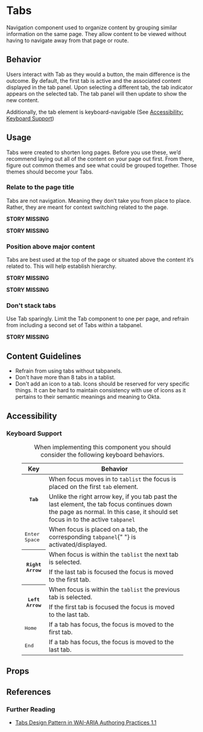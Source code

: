 
<Meta anchor />

# Tabs

Navigation component used to organize content by grouping similar information on the same page. They allow content to be viewed without having to navigate away from that page or route.

## Behavior

Users interact with Tab as they would a button, the main difference is the outcome. By default, the first tab is active and the associated content displayed in the tab panel. Upon selecting a different tab, the tab indicator appears on the selected tab. The tab panel will then update to show the new content.

Additionally, the tab element is keyboard-navigable (See [Accessibility: Keyboard Support](#keyboard-support))

<Canvas>
  <Story id="legacy-components-tabs--default" />
</Canvas>

## Usage

Tabs were created to shorten long pages. Before you use these, we’d recommend laying
out all of the content on your page out first. From there, figure out common themes and
see what could be grouped together. Those themes should become your Tabs.

### Relate to the page title

Tabs are not navigation. Meaning they don’t take you from place to place. Rather, they are meant for context switching related to the page.

**STORY MISSING**

**STORY MISSING**

### Position above major content

Tabs are best used at the top of the page or situated above the content it’s related to. This will help establish hierarchy.

**STORY MISSING**

**STORY MISSING**

### Don't stack tabs

Use Tab sparingly. Limit the Tab component to one per page, and refrain from including a second set of Tabs within a tabpanel.

**STORY MISSING**

## Content Guidelines

- Refrain from using tabs without tabpanels.
- Don't have more than 8 tabs in a tablist.
- Don't add an icon to a tab. Icons should be reserved for very specific things. It can be hard to maintain consistency with use of icons as it pertains to their semantic meanings and meaning to Okta.

## Accessibility

### Keyboard Support

<figure class="ods-table--figure">
  <table class="ods-table">
    <caption>
      When implementing this component you should consider the following
      keyboard behaviors.
    </caption>
    <thead>
      <tr>
        <th scope="column">Key</th>
        <th scope="column">Behavior</th>
      </tr>
    </thead>
    <tbody>
      <tr>
        <th scope="row" rowspan="2">
          <kbd>Tab</kbd>
        </th>
        <td>
          When focus moves in to <code>tablist</code> the focus is placed on the
          first <code>tab</code> element.
        </td>
      </tr>
      <tr>
        <td>
          Unlike the right arrow key, if you tab past the last element, the tab
          focus continues down the page as normal. In this case, it should set
          focus in to the active <code>tabpanel</code>
        </td>
      </tr>
      <tr>
        <td>
          <kbd>Enter</kbd> <kbd>Space</kbd>
        </td>
        <td>
          When focus is placed on a tab, the corresponding <code>tabpanel</code>{" "}
          is activated/displayed.
        </td>
      </tr>
      <tr>
        <th scope="row" rowspan="2">
          <kbd>Right Arrow</kbd>
        </th>
        <td>
          When focus is within the <code>tablist</code> the next tab is
          selected.
        </td>
      </tr>
      <tr>
        <td>If the last tab is focused the focus is moved to the first tab.</td>
      </tr>
      <tr>
        <th scope="row" rowspan="2">
          <kbd>Left Arrow</kbd>
        </th>
        <td>
          When focus is within the <code>tablist</code> the previous tab is
          selected.
        </td>
      </tr>
      <tr>
        <td>If the first tab is focused the focus is moved to the last tab.</td>
      </tr>
      <tr>
        <td>
          <kbd>Home</kbd>
        </td>
        <td>If a tab has focus, the focus is moved to the first tab.</td>
      </tr>
      <tr>
        <td>
          <kbd>End</kbd>
        </td>
        <td>If a tab has focus, the focus is moved to the last tab.</td>
      </tr>
    </tbody>
  </table>
</figure>

## Props

<ArgsTable />

<ThemeTable componentThemeReducer={theme} />

## References

### Further Reading

- [Tabs Design Pattern in WAI-ARIA Authoring Practices 1.1](https://www.w3.org/TR/wai-aria-practices-1.1/#tabpanel)
